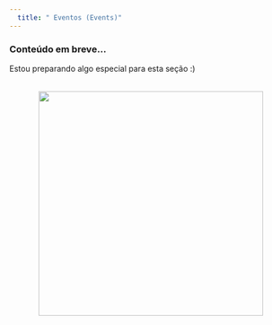 ```yaml
---
  title: " Eventos (Events)"
---
```


### Conteúdo em breve...

Estou preparando algo especial para esta seção :)

![](aguarde.png){width="400px" style="display: block; margin: 2rem auto;"}